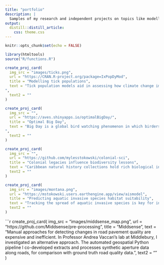 ```yaml
---
title: "portfolio"
description: |
  Samples of my research and independent projects on topics like modelling tick population and infection dynamics, using remote sensing data to assess road infrastructure, and investigating biases in digital natural history collections.
output: 
  distill::distill_article:
    css: theme.css
---
```


```r
knitr::opts_chunk$set(echo = FALSE)
```


```r
library(htmltools)
source("R/functions.R")
```

```r
create_proj_card(
  img_src = "images/ticks.png",
  url = "https://CRAN.R-project.org/package=IxPopDyMod",
  title = "Modelling tick populations",
  text = "Tick population models aid in assessing how climate change impacts disease risk, and in designing tick control strategies. While models exist in the literature, source code is often unavailable, making models difficult to compare. With Middlebury Professor David Allen, I developed IxPopDyMod, a flexible R package for running such models and comparing outputs in different scenarios. More soon - we're currently drafting a manuscript presenting the package.
",
  text2 = ""
)
```


```r
create_proj_card(
  img_src = "",
  url = "https://aves.shinyapps.io/optimalBigDay/",
  title = "Optimal Big Day",
  text = "Big Day is a global bird watching phenomenon in which birders try to observe the highest possible number of species within a 24 hour period. I co-developed an R Shiny app that uses eBird data in a probablistic model to predict optimal birding routes.
",
  text2 = ""
)
```

```r
create_proj_card(
  img_src = "",
  url = "https://github.com/mylesstokowski/colonial-sci",
  title = "Colonial legacies influence biodiversity lessons",
  text = "Caribbean natural history collections hold rich biological information. They also reflect how colonial history has influenced research trajectories in the region. I tailored analyses and visualizations of biodiversity data from GBIF to address research questions posed by collaborators in Tobago and the US. This work is part of a manuscript currently in review for the invited issue of The American Naturalist, Nature, Data and Power: How hegemonies shape biological knowledge.",
  text2 = ""
)
```


```r
create_proj_card(
  img_src = "images/montana.png",
  url = "https://mstokowski.users.earthengine.app/view/aismodel",
  title = "Predicting aquatic invasive species habitat suitability",
  text = "Tracking the spread of aquatic invasive species is key for informing management plans. At the Flathead Lake Biological Station, I built a Google Earth Engine web map for running a machine learning model that predicts invasive species habitat suitability.",
  text2 = ""
)
```

```r
create_proj_card(
  img_src = "images/middsense_map.png",
  url = "https://github.com/Middsense/pre-processing",
  title = "Middsense",
  text = "Manual approaches for detecting changes in road pavement quality are expensive and inefficient. In Professor Andrea Vaccari's lab at Middlebury, I investigated an alternative approach. The automated geospatial Python pipeline I co-developed extracts and processes synthetic aperture data along roads, for comparison with ground truth road quality data.",
  text2 = ""
)
